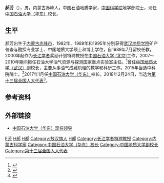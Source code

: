 {{Infobox_Person
| name = 郝芳
|image= 
|box_width= 
|occupation= 中国石油大学（华东）校长
| period = 
|birth_name=
| other_names =
| Sex =男
|birth_date= 1964年5月
|birth_place= [[中國|中國]][[内蒙古自治区|内蒙古自治区]][[赤峰市|赤峰市]]
|death_date= 
|death_place= 
| nationality ={{PRC}}
| residence =
| party =
| religion =
| spouse = 
| relatives = 
|education= [[中国地质大学（武汉）|中国地质大学（武汉）]]
| past = 
{{Infobox_People_CAS
|学部=地学部
|专业=石油地质学
|当选年=2015年
}}
| work =
|awards=
}}
'''郝芳'''（{{bd|1964年|5月||catIdx=Hao,郝}}），男，内蒙古赤峰人，中国石油地质学家，[[中国科学院|中国科学院]]地学部院士，现任[[中国石油大学（华东）|中国石油大学（华东）]]校长。

== 生平 ==
郝芳出生于[[内蒙古|内蒙古]][[赤峰市|赤峰市]]，1982年、1989年和1995年分别获得[[武汉地质学院|武汉地质学院]]矿产普查与勘探专业学士、中国地质大学硕士和博士学位，自1989年7月留校任教，2000年起作为[[长江学者|长江学者]]奖励计划特聘教授在[[中国石油大学_(北京)|中国石油大学 (北京)]]工作，2007～2010年期间担任石油大学油气资源与探测国家重点实验室主任。<ref>{{cite web | language = zh-cn | publisher = 中国地质大学（武汉） | title = 现任领导 | url = http://www.cug.edu.cn/new/001/003_02_008.html | date = 2012-03-20 | accessdate = 2013-12-27 | deadurl = yes | archiveurl = https://web.archive.org/web/20130722184358/http://www.cug.edu.cn/new/001/003_02_008.html | archivedate = 2013-07-22 }}</ref>曾任[[中国地质大学（武汉）|中国地质大学（武汉）]]副校长，主要从事油气成藏机理的教学和科研工作。2015年当选中科院院士。<ref>{{cite web| language =zh-cn| publisher =楚天都市报-看楚天| title =我省喜添8名两院院士 总数达到71人 唯一一位医学院士诞生| url =http://www.ctdsb.net/html/2015/hubei_1207/11210.html?appinstall=1| date =| accessdate =2015-12-11| deadurl =yes| archiveurl =https://web.archive.org/web/20160307161149/http://www.ctdsb.net/html/2015/hubei_1207/11210.html?appinstall=1| archivedate =2016-03-07}}</ref>2017年1月任[[中国石油大学（华东）|中国石油大学（华东）]]校长。2018年2月24日，当选为[[第十三届全国人大代表|第十三届全国人大代表]]<ref>{{Cite web|title=（受权发布）中华人民共和国第十三届全国人民代表大会代表名单-中新网|url=http://www.chinanews.com/gn/2018/02-25/8453959.shtml|accessdate=2021-02-13|work=中新网|archive-date=2018-02-27|archive-url=https://web.archive.org/web/20180227031724/http://www.chinanews.com/gn/2018/02-25/8453959.shtml|dead-url=no}}</ref>。

== 参考资料 ==
{{reflist}}

== 外部链接 ==
*[https://web.archive.org/web/20170328200334/http://www.upc.edu.cn/2016/0729/c223a47/page.htm 中国石油大学（华东）现任领导]

{{中国科学院地学部院士}}
{{第三批“长江学者奖励计划”特聘教授}}

{{DEFAULTSORT:H郝}}
[[Category:郝姓|F芳]]
[[Category:中国科学院地学部院士|H郝]]
[[Category:赤峰人|H郝]]
[[Category:敖汉旗人|Category:敖汉旗人]]
[[Category:中国地质大学校友|H郝]]
[[Category:长江学者特聘教授|Category:长江学者特聘教授]]
[[Category:内蒙古科学家|Category:内蒙古科学家]]
[[Category:中国石油大学（华东）校长|Category:中国石油大学（华东）校长]]
[[Category:中国地质大学副校长|Category:中国地质大学副校长]]
[[Category:第十三届全国人大代表|Category:第十三届全国人大代表]]